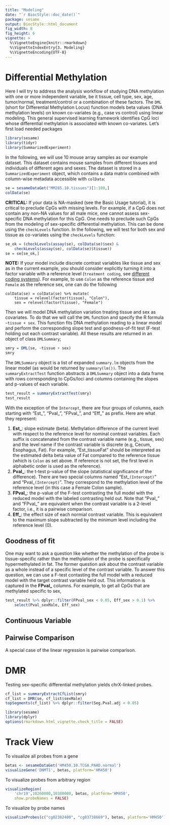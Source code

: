```yaml
---
title: "Modeling"
date: "`r BiocStyle::doc_date()`"
package: sesame
output: BiocStyle::html_document
fig_width: 8
fig_height: 6
vignette: >
  %\VignetteEngine{knitr::rmarkdown}
  %\VignetteIndexEntry{3. Modeling}
  %\VignetteEncoding{UTF-8}
---
```


# Differential Methylation

Here I will try to address the analysis workflow of studying DNA methylation
with one or more independent variable, be it tissue, cell type, sex, age,
tumor/normal, treatment/control or a combination of these factors.
The `DML` (short for Differential Methylation Locus) function models beta
values (DNA methylation levels) on known co-variates (e.g., case vs control)
using linear modeling. This general supervised learning framework
identifies CpG loci whose differential methylation is associated with known
co-variates. Let's first load needed packages
```r
library(sesame)
library(tidyr)
library(SummarizedExperiment)
```

In the following, we will use 10 mouse array samples as our example dataset.
This dataset contains mouse samples
from different tissues and individuals of different ages and sexes.
The dataset is stored
in a `SummarizedExperiment` object, which contains a data matrix combined
with column-wise metadata accessible with `colData`:
```r
se = sesameDataGet("MM285.10.tissues")[1:100,]
colData(se)
```

**CRITICAL:** If your data is NA-masked (see the Basic Usage tutorial), it is
critical to preclude CpGs with missing levels. For example, if a CpG does
not contain any non-NA values for all male mice, one cannot assess
sex-specific DNA methylation for this CpG. One needs to preclude
such CpGs from the modeling of sex-specific differential methylation.
This can be done using the `checkLevels` function.
In the following, we will test for both sex and
tissue as co-variates using the `checkLevels` function:
```r
se_ok = (checkLevels(assay(se), colData(se)$sex) &
    checkLevels(assay(se), colData(se)$tissue))
se = se[se_ok,]
```

**NOTE:** If your model include discrete contrast variables like tissue and
sex as in the current example, you should consider explicitly turning it into a
factor variable with a reference level (`treatment coding`, see
[different coding systems](
https://stats.idre.ucla.edu/r/library/r-library-contrast-coding-systems-
for-categorical-variables/)).
For example, to use `Colon` as the
reference tissue and `Female` as the reference sex, one can do the following
```
colData(se) = colData(se) %>% mutate(
    tissue = relevel(factor(tissue), "Colon"),
    sex = relevel(factor(tissue), "Female")
```

Then we will model DNA methylation variation
treating tissue and sex as covariates. To do that we will call the `DML`
function and specify the R formula
`~tissue + sex`. This function fits DNA methylation reading to a linear
model and perform the
corresponding slope test and goodness-of-fit test (F-test holding out each
contrast variable). All these results are returned in an
object of class `DMLSummary`;
```r
smry = DML(se, ~tissue + sex)
smry
```
The `DMLSummary` object is a list of expanded `summary.lm` objects from the
linear model (as would be returned by `summary(lm())`. The
`summaryExtractTest` function abstracts a `DMLSummary` object
into a data frame with rows corresponding to CpGs/loci and columns containing
the slopes and p-values of each variable.
```r
test_result = summaryExtractTest(smry)
test_result
```

With the exception of the `Intercept`, there are four groups of columns, each
starting with "Est_", "Pval_", "FPval_", and "Eff_" as prefix. Here are what
they represent:

1. **Est_**: slope estimate (beta). Methylation difference of the current level
with respect to the reference level for nominal contrast variables. Each suffix
is concatenated from the contrast variable name (e.g., tissue, sex) and the
level name if the contrast variable is discrete (e.g, Cecum, Esophagus, Fat).
For example, "Est_tissueFat" should be interpreted as the
estimated delta beta value of Fat compared to the reference tissue (which is
`Colon` as set above. If reference is not set, the first level in alphabetic
order is used as the reference).
2. **Pval_**: the t-test p-value of the slope (statistical
significance of the difference). There are two special columns named
"Est_`(Intercept)`" and "Pval_`(Intercept)`". They correspond to the
methylation level of the reference level (in this case a Female Colon sample).
3. **FPval_**: the p-value of the F-test contrasting the full model with the
reduced model with the labeled contrasting held out. Note that "Pval_" and
"FPval_" are equivalent when the contrast variable is a 2-level factor, i.e.,
it is a pairwise comparison.
4. **Eff_**: the effect size of each normial contrast variable. This is
equivalent to the maximum slope subtracted by the minimum level including the
reference level (0).

## Goodness of fit

One may want to ask a question like whether the methylation of the probe is
tissue-specific rather than the methylation of the probe is specifically
hypermethylated in fat. The former question ask about the contrast variable
as a whole instead of a specific level of the contrast variable. To answer
this question, we can use a F-test contasting the full model with a reduced
model with the target contrast variable held out. This information is captured
in the **FPval_** columns. For example, to get all CpGs that are methylated
specific to sex,

```r
test_result %>% dplyr::filter(FPval_sex < 0.05, Eff_sex > 0.1) %>%
    select(Pval_sexMale, Eff_sex)
```



## Continuous Variable

## Pairwise Comparison

A special case of the linear regression is pairwise comparison.

# DMR

Testing sex-specific differential methylation yields chrX-linked probes.
```r
cf_list = summaryExtractCfList(smry)
cf_list = DMR(se, cf_list$sexMale)
topSegments(cf_list) %>% dplyr::filter(Seg.Pval.adj < 0.05)
```

```r
library(sesame)
library(dplyr)
options(rmarkdown.html_vignette.check_title = FALSE)
```

# Track View

To visualize all probes from a gene
```r
betas <- sesameDataGet('HM450.10.TCGA.PAAD.normal')
visualizeGene('DNMT1', betas, platform='HM450')
```

To visualize probes from arbitrary region
```r
visualizeRegion(
    'chr19',10260000,10380000, betas, platform='HM450',
    show.probeNames = FALSE)
```

To visualize by probe names
```r
visualizeProbes(c("cg02382400", "cg03738669"), betas, platform='HM450')
```